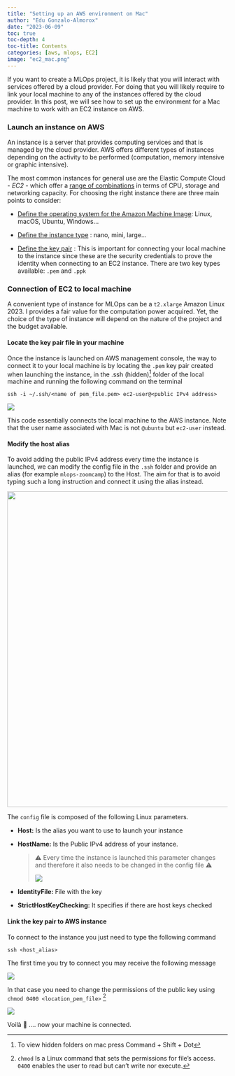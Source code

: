 ```yaml
---
title: "Setting up an AWS environment on Mac"
author: "Edu Gonzalo-Almorox"
date: "2023-06-09"
toc: true
toc-depth: 4
toc-title: Contents
categories: [aws, mlops, EC2]
image: "ec2_mac.png"
---
```


If you want to create a MLOps project, it is likely that you will interact with services offered by a cloud provider. For doing that you will likely require to link your local machine to any of the instances offered by the cloud provider. In this post, we will see how to set up the environment for a Mac machine to work with an EC2 instance on AWS. 

### Launch an instance on AWS 

An instance is a server that provides computing services and that is managed by the cloud provider. AWS offers different types of instances depending on the activity to be performed (computation, memory intensive or graphic intensive).

The most common instances for general use are the Elastic Compute Cloud - *EC2*  - which offer a [range of combinations](https://aws.amazon.com/ec2/instance-types/?trk=e011bdeb-247d-4bc7-92eb-1b11f87bfc8a&sc_channel=ps&ef_id=CjwKCAjw-IWkBhBTEiwA2exyO1pn8lCc9XWbS9Jujs1qGVQdBcNcmaCJ2CPeIfz5OMPBTyODbXKkjhoCOTkQAvD_BwE:G:s&s_kwcid=AL!4422!3!536392708261!e!!g!!aws%20ec2%20instance%20types!12195830327!119606867160) in terms of CPU, storage and networking capacity. For choosing the right instance there are three main points to consider:

-   [Define the operating system for the Amazon Machine Image](https://docs.aws.amazon.com/AWSEC2/latest/UserGuide/AMIs.html): Linux, macOS, Ubuntu, Windows...

-   [Define the instance type](https://docs.aws.amazon.com/AWSEC2/latest/UserGuide/instance-types.html) : nano, mini, large...

-   [Define the key pair](https://docs.aws.amazon.com/AWSEC2/latest/UserGuide/ec2-key-pairs.html) : This is important for connecting your local machine to the instance since these are the security credentials to prove the identity when connecting to an EC2 instance. There are two key types available: `.pem` and `.ppk`

### Connection of EC2 to local machine

A convenient type of instance for MLOps can be a `t2.xlarge` Amazon Linux 2023. I provides a fair value for the computation power acquired. Yet, the choice of the type of instance will depend on the nature of the project and the budget available.

#### Locate the key pair file in your machine

Once the instance is launched on AWS management console, the way to connect it to your local machine is by locating the `.pem` key pair created when launching the instance, in the .ssh (hidden)[^1] folder of the local machine and running the following command on the terminal

[^1]: To view hidden folders on mac press Command + Shift + Dot

`ssh -i ~/.ssh/<name of pem_file.pem> ec2-user@<public IPv4 address>`

![](directory.png)

This code essentially connects the local machine to the AWS instance. Note that the user name associated with Mac is not `@ubuntu` but `ec2-user` instead.

#### Modify the host alias

To avoid adding the public IPv4 address every time the instance is launched, we can modify the config file in the `.ssh` folder and provide an alias (for example `mlops-zoomcamp`) to the Host. The aim for that is to avoid typing such a long instruction and connect it using the alias instead.

![](config.png){width="722"}

The `config` file is composed of the following Linux parameters.

-   **Host:** Is the alias you want to use to launch your instance

-   **HostName:** Is the Public IPv4 address of your instance.

    > ⚠️ Every time the instance is launched this parameter changes and therefore it also needs to be changed in the config file ⚠️
    >
    > ![](IPv4.png)

-   **IdentityFile:** File with the key

-   **StrictHostKeyChecking:** It specifies if there are host keys checked

#### Link the key pair to AWS instance

To connect to the instance you just need to type the following command

`ssh <host_alias>`

The first time you try to connect you may receive the following message

![](ec2_install.png){fig-align="center"}

In that case you need to change the permissions of the public key using `chmod 0400 <location_pem_file>` [^2]

[^2]: `chmod` Is a Linux command that sets the permissions for file's access. `0400` enables the user to read but can't write nor execute.

![](ec2_install_2.png){fig-align="center"}

Voilà 🥳 .... now your machine is connected.
